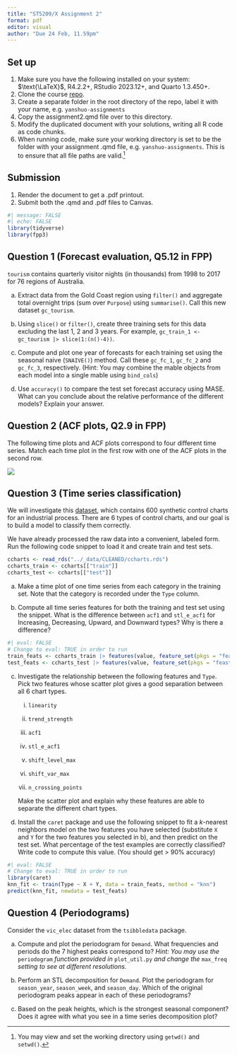 ```yaml
---
title: "ST5209/X Assignment 2"
format: pdf
editor: visual
author: "Due 24 Feb, 11.59pm"
---
```


## Set up

1.  Make sure you have the following installed on your system: $\text{\LaTeX}$, R4.2.2+, RStudio 2023.12+, and Quarto 1.3.450+.
2.  Clone the course [repo](https://github.com/yanshuotan/st5209-2024).
3.  Create a separate folder in the root directory of the repo, label it with your name, e.g. `yanshuo-assignments`
4.  Copy the assignment2.qmd file over to this directory.
5.  Modify the duplicated document with your solutions, writing all R code as code chunks.
6.  When running code, make sure your working directory is set to be the folder with your assignment .qmd file, e.g. `yanshuo-assignments`. This is to ensure that all file paths are valid.[^1]

[^1]: You may view and set the working directory using `getwd()` and `setwd()`.

## Submission

1.  Render the document to get a .pdf printout.
2.  Submit both the .qmd and .pdf files to Canvas.

```r
#| message: FALSE
#| echo: FALSE
library(tidyverse)
library(fpp3)
```

## Question 1 (Forecast evaluation, Q5.12 in FPP)

`tourism` contains quarterly visitor nights (in thousands) from 1998 to 2017 for 76 regions of Australia.

a.  Extract data from the Gold Coast region using `filter()` and aggregate total overnight trips (sum over `Purpose`) using `summarise()`. Call this new dataset `gc_tourism`.

<!-- -->

b.  Using `slice()` or `filter()`, create three training sets for this data excluding the last 1, 2 and 3 years. For example, `gc_train_1 <- gc_tourism |> slice(1:(n()-4))`.

<!-- -->

c.  Compute and plot one year of forecasts for each training set using the seasonal naive (`SNAIVE()`) method. Call these `gc_fc_1`, `gc_fc_2` and `gc_fc_3`, respectively. (Hint: You may combine the mable objects from each model into a single mable using `bind_cols`)

<!-- -->

d.  Use `accuracy()` to compare the test set forecast accuracy using MASE. What can you conclude about the relative performance of the different models? Explain your answer.

## Question 2 (ACF plots, Q2.9 in FPP)

The following time plots and ACF plots correspond to four different time series. Match each time plot in the first row with one of the ACF plots in the second row.

![](../_images/acfguess-1.png)

## Question 3 (Time series classification)

We will investigate this [dataset](https://kdd.ics.uci.edu/databases/synthetic_control/synthetic_control.html), which contains 600 synthetic control charts for an industrial process. There are 6 types of control charts, and our goal is to build a model to classify them correctly.

We have already processed the raw data into a convenient, labeled form. Run the following code snippet to load it and create train and test sets.

```r
ccharts <- read_rds("../_data/CLEANED/ccharts.rds")
ccharts_train <- ccharts[["train"]]
ccharts_test <- ccharts[["test"]]
```

a.  Make a time plot of one time series from each category in the training set. Note that the category is recorded under the `Type` column.

b.  Compute all time series features for both the training and test set using the snippet. What is the difference between `acf1` and `stl_e_acf1` for Increasing, Decreasing, Upward, and Downward types? Why is there a difference?

```r
#| eval: FALSE
# Change to eval: TRUE in order to run
train_feats <- ccharts_train |> features(value, feature_set(pkgs = "feasts"))
test_feats <- ccharts_test |> features(value, feature_set(pkgs = "feasts"))
```

c.  Investigate the relationship between the following features and `Type`. Pick two features whose scatter plot gives a good separation between all 6 chart types.

    i.  `linearity`

    ii. `trend_strength`

    iii. `acf1`

    iv. `stl_e_acf1`

    v.  `shift_level_max`

    vi. `shift_var_max`

    vii. `n_crossing_points`

    Make the scatter plot and explain why these features are able to separate the different chart types.

d.  Install the `caret` package and use the following snippet to fit a $k$-nearest neighbors model on the two features you have selected (substitute `X` and `Y` for the two features you selected in b), and then predict on the test set. What percentage of the test examples are correctly classified? Write code to compute this value. (You should get \> 90% accuracy)

```r
#| eval: FALSE
# Change to eval: TRUE in order to run
library(caret)
knn_fit <- train(Type ~ X + Y, data = train_feats, method = "knn")
predict(knn_fit, newdata = test_feats)
```

## Question 4 (Periodograms)

Consider the `vic_elec` dataset from the `tsibbledata` package.

a.  Compute and plot the periodogram for `Demand`. What frequencies and periods do the 7 highest peaks correspond to? *Hint: You may use the* `periodogram` *function provided in* `plot_util.py` *and change the* `max_freq` *setting to see at different resolutions.*

b.  Perform an STL decomposition for `Demand`. Plot the periodogram for `season_year`, `season_week`, and `season_day`. Which of the original periodogram peaks appear in each of these periodograms?

c.  Based on the peak heights, which is the strongest seasonal component? Does it agree with what you see in a time series decomposition plot?
